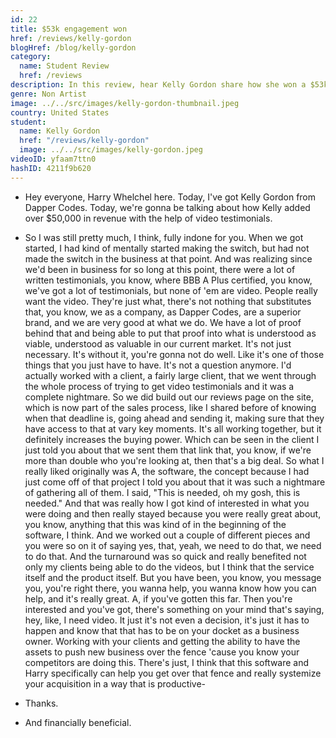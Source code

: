 ```yaml
---
id: 22
title: $53k engagement won
href: /reviews/kelly-gordon
blogHref: /blog/kelly-gordon
category:
  name: Student Review
  href: /reviews
description: In this review, hear Kelly Gordon share how she won a $53k engagement with video testimonials in less than 2 months.
genre: Non Artist
image: ../../src/images/kelly-gordon-thumbnail.jpeg
country: United States
student:
  name: Kelly Gordon
  href: "/reviews/kelly-gordon"
  image: ../../src/images/kelly-gordon.jpeg
videoID: yfaam7ttn0
hashID: 4211f9b620
---
```


- Hey everyone, Harry Whelchel here. Today, I've got Kelly Gordon from Dapper Codes. Today, we're gonna be talking about how Kelly added over $50,000 in revenue with the help of video testimonials.

- So I was still pretty much, I think, fully indone for you. When we got started, I had kind of mentally started making the switch, but had not made the switch in the business at that point. And was realizing since we'd been in business for so long at this point, there were a lot of written testimonials, you know, where BBB A Plus certified, you know, we've got a lot of testimonials, but none of 'em are video. People really want the video. They're just what, there's not nothing that substitutes that, you know, we as a company, as Dapper Codes, are a superior brand, and we are very good at what we do. We have a lot of proof behind that and being able to put that proof into what is understood as viable, understood as valuable in our current market. It's not just necessary. It's without it, you're gonna not do well. Like it's one of those things that you just have to have. It's not a question anymore. I'd actually worked with a client, a fairly large client, that we went through the whole process of trying to get video testimonials and it was a complete nightmare. So we did build out our reviews page on the site, which is now part of the sales process, like I shared before of knowing when that deadline is, going ahead and sending it, making sure that they have access to that at vary key moments. It's all working together, but it definitely increases the buying power. Which can be seen in the client I just told you about that we sent them that link that, you know, if we're more than double who you're looking at, then that's a big deal. So what I really liked originally was A, the software, the concept because I had just come off of that project I told you about that it was such a nightmare of gathering all of them. I said, "This is needed, oh my gosh, this is needed." And that was really how I got kind of interested in what you were doing and then really stayed because you were really great about, you know, anything that this was kind of in the beginning of the software, I think. And we worked out a couple of different pieces and you were so on it of saying yes, that, yeah, we need to do that, we need to do that. And the turnaround was so quick and really benefited not only my clients being able to do the videos, but I think that the service itself and the product itself. But you have been, you know, you message you, you're right there, you wanna help, you wanna know how you can help, and it's really great. A, if you've gotten this far. Then you're interested and you've got, there's something on your mind that's saying, hey, like, I need video. It just it's not even a decision, it's just it has to happen and know that that has to be on your docket as a business owner. Working with your clients and getting the ability to have the assets to push new business over the fence 'cause you know your competitors are doing this. There's just, I think that this software and Harry specifically can help you get over that fence and really systemize your acquisition in a way that is productive-

- Thanks.

- And financially beneficial.

